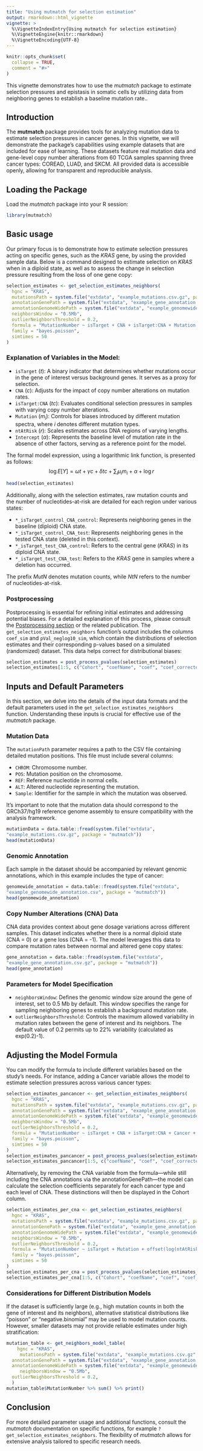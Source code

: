 ```yaml
---
title: "Using mutmatch for selection estimation"
output: rmarkdown::html_vignette
vignette: >
  %\VignetteIndexEntry{Using mutmatch for selection estimation}
  %\VignetteEngine{knitr::rmarkdown}
  %\VignetteEncoding{UTF-8}
---
```


```r
knitr::opts_chunk$set(
  collapse = TRUE,
  comment = "#>"
)
```

This vignette demonstrates how to use the *mutmatch* package to estimate selection pressures and epistasis in somatic cells by utilizing data from neighboring genes to establish a baseline mutation rate..

## Introduction

The **mutmatch** package provides tools for analyzing mutation data to estimate selection pressures in cancer genes. In this vignette, we will demonstrate the package's capabilities using example datasets that are included for ease of learning. These datasets feature real mutation data and gene-level copy number alterations from 60 TCGA samples spanning three cancer types: COREAD, LUAD, and SKCM. All provided data is accessible openly, allowing for transparent and reproducible analysis.

## Loading the Package

Load the *mutmatch* package into your R session:

```r
library(mutmatch)
```

## Basic usage

Our primary focus is to demonstrate how to estimate selection pressures acting on specific genes, such as the *KRAS* gene, by using the provided sample data. Below is a command designed to estimate selection on *KRAS* when in a diploid state, as well as to assess the change in selection pressure resulting from the loss of one gene copy:

```r
selection_estimates <- get_selection_estimates_neighbors(
  hgnc = "KRAS",
  mutationsPath = system.file("extdata", "example_mutations.csv.gz", package = "mutmatch"),
  annotationGenePath = system.file("extdata", "example_gene_annotation.csv.gz", package = "mutmatch"),
  annotationGenomeWidePath = system.file("extdata", "example_genomewide_annotation.csv", package = "mutmatch"),
  neighborsWindow = "0.5Mb",
  outlierNeighborsThreshold = 0.2,
  formula = "MutationNumber ~ isTarget + CNA + isTarget:CNA + Mutation + offset(log(ntAtRisk))",
  family = "bayes.poisson",
  simtimes = 50
)
```
### Explanation of Variables in the Model:

- `isTarget` ($t$): A binary indicator that determines whether mutations occur in the gene of interest versus background genes. It serves as a proxy for selection.
- `CNA` ($c$): Adjusts for the impact of copy number alterations on mutation rates.
- `isTarget:CNA` ($tc$): Evaluates conditional selection pressures in samples with varying copy number alterations.
- `Mutation` ($m_{i}$): Controls for biases introduced by different mutation spectra, where $i$ denotes different mutation types.
- `ntAtRisk` ($r$): Scales estimates across DNA regions of varying lengths.
- `Intercept` ($\alpha$): Represents the baseline level of mutation rate in the absence of other factors, serving as a reference point for the model.

The formal model expression, using a logarithmic link function, is presented as follows:
$$ \log E[Y] = \omega t + \gamma c + \delta tc + \sum_{i} \mu_i m_i + \alpha + \log r $$

```r
head(selection_estimates)
```
Additionally, along with the selection estimates, raw mutation counts and the number of nucleotides-at-risk are detailed for each region under various states:

- `*_isTarget_control_CNA_control`: Represents neighboring genes in the baseline (diploid) CNA state.
- `*_isTarget_control_CNA_test`: Represents neighboring genes in the tested CNA state (deleted in this context).
- `*_isTarget_test_CNA_control`: Refers to the central gene (*KRAS*) in its diploid CNA state.
- `*_isTarget_test_CNA_test`: Refers to the *KRAS* gene in samples where a deletion has occurred.

The prefix *MutN* denotes mutation counts, while *NtN* refers to the number of nucleotides-at-risk.

### Postprocessing
Postprocessing is essential for refining initial estimates and addressing potential biases. For a detailed explanation of this process, please consult the [Postprocessing section](https://github.com/ebesedina/mutmatch#postprocessing) or the related publication. The `get_selection_estimates_neighbors` function's output includes the columns `coef_sim` and `pVal_neglog10_sim`, which contain the distributions of selection estimates and their corresponding p-values based on a simulated (randomized) dataset. This data helps correct for distributional biases:

```r
selection_estimates = post_process_pvalues(selection_estimates)
selection_estimates[1:5, c("Cohort", "coefName", "coef", "coef_corrected", "pVal","pVal_corrected")] %>% head()
```

## Inputs and Default Parameters

In this section, we delve into the details of the input data formats and the default parameters used in the `get_selection_estimates_neighbors` function. Understanding these inputs is crucial for effective use of the *mutmatch* package.

### Mutation Data

The `mutationPath` parameter requires a path to the CSV file containing detailed mutation positions. This file must include several columns:

- `CHROM`: Chromosome number.
- `POS`: Mutation position on the chromosome.
- `REF`: Reference nucleotide in normal cells.
- `ALT`: Altered nucleotide representing the mutation.
- `Sample`: Identifier for the sample in which the mutation was observed.

It's important to note that the mutation data should correspond to the GRCh37/hg19 reference genome assembly to ensure compatibility with the analysis framework.

```r
mutationData = data.table::fread(system.file("extdata", 
"example_mutations.csv.gz", package = "mutmatch"))
head(mutationData)
```
### Genomic Annotation
Each sample in the dataset should be accompanied by relevant genomic annotations, which in this example includes the type of cancer:

```r
genomewide_annotation = data.table::fread(system.file("extdata", 
"example_genomewide_annotation.csv", package = "mutmatch"))
head(genomewide_annotation)
```

### Copy Number Alterations (CNA) Data
CNA data provides context about gene dosage variations across different samples. This dataset indicates whether there is a normal diploid state (CNA = 0) or a gene loss (CNA = -1). The model leverages this data to compare mutation rates between normal and altered gene copy states:

```r
gene_annotation = data.table::fread(system.file("extdata", 
"example_gene_annotation.csv.gz", package = "mutmatch"))
head(gene_annotation)
```
### Parameters for Model Specification
- `neighborsWindow`: Defines the genomic window size around the gene of interest, set to 0.5 Mb by default. This window specifies the range for sampling neighboring genes to establish a background mutation rate.
- `outlierNeighborsThreshold`: Controls the maximum allowed variability in mutation rates between the gene of interest and its neighbors. The default value of 0.2 permits up to 22% variability (calculated as exp(0.2)-1).

## Adjusting the Model Formula
You can modify the formula to include different variables based on the study's needs. For instance, adding a Cancer variable allows the model to estimate selection pressures across various cancer types:

```r
selection_estimates_pancancer <- get_selection_estimates_neighbors(
  hgnc = "KRAS",
  mutationsPath = system.file("extdata", "example_mutations.csv.gz", package = "mutmatch"),
  annotationGenePath = system.file("extdata", "example_gene_annotation.csv.gz", package = "mutmatch"),
  annotationGenomeWidePath = system.file("extdata", "example_genomewide_annotation.csv", package = "mutmatch"),
  neighborsWindow = "0.5Mb",
  outlierNeighborsThreshold = 0.2,
  formula = "MutationNumber ~ isTarget + CNA + isTarget:CNA + Cancer + Mutation + offset(log(ntAtRisk))",
  family = "bayes.poisson",
  simtimes = 50
) 
selection_estimates_pancancer = post_process_pvalues(selection_estimates_pancancer)
selection_estimates_pancancer[1:5, c("coefName", "coef", "coef_corrected", "pVal","pVal_corrected")] %>% head()
```
Alternatively, by removing the CNA variable from the formula—while still including the CNA annotations via the annotationGenePath—the model can calculate the selection coefficients separately for each cancer type and each level of CNA. These distinctions will then be displayed in the Cohort column.

```r
selection_estimates_per_cna <- get_selection_estimates_neighbors(
  hgnc = "KRAS",
  mutationsPath = system.file("extdata", "example_mutations.csv.gz", package = "mutmatch"),
  annotationGenePath = system.file("extdata", "example_gene_annotation.csv.gz", package = "mutmatch"),
  annotationGenomeWidePath = system.file("extdata", "example_genomewide_annotation.csv", package = "mutmatch"),
  neighborsWindow = "0.5Mb",
  outlierNeighborsThreshold = 0.2,
  formula = "MutationNumber ~ isTarget + Mutation + offset(log(ntAtRisk))",
  family = "bayes.poisson",
  simtimes = 50
) 
selection_estimates_per_cna = post_process_pvalues(selection_estimates_per_cna)
selection_estimates_per_cna[1:5, c("Cohort", "coefName", "coef", "coef_corrected", "pVal","pVal_corrected")]
```

### Considerations for Different Distribution Models

If the dataset is sufficiently large (e.g., high mutation counts in both the gene of interest and its neighbors), alternative statistical distributions like "poisson" or "negative.binomial" may be used to model mutation counts. However, smaller datasets may not provide reliable estimates under high stratification:

```r
mutation_table <- get_neighbors_model_table(
    hgnc = "KRAS",
     mutationsPath = system.file("extdata", "example_mutations.csv.gz", package = "mutmatch"),
  annotationGenePath = system.file("extdata", "example_gene_annotation.csv.gz", package = "mutmatch"),
  annotationGenomeWidePath = system.file("extdata", "example_genomewide_annotation.csv", package = "mutmatch"),
     neighborsWindow = "0.5Mb",
  outlierNeighborsThreshold = 0.2,
  )
mutation_table$MutationNumber %>% sum() %>% print()
```

## Conclusion

For more detailed parameter usage and additional functions, consult the *mutmatch* documentation on specific functions, for example `?get_selection_estimates_neighbors`. The flexibility of *mutmatch* allows for extensive analysis tailored to specific research needs.
